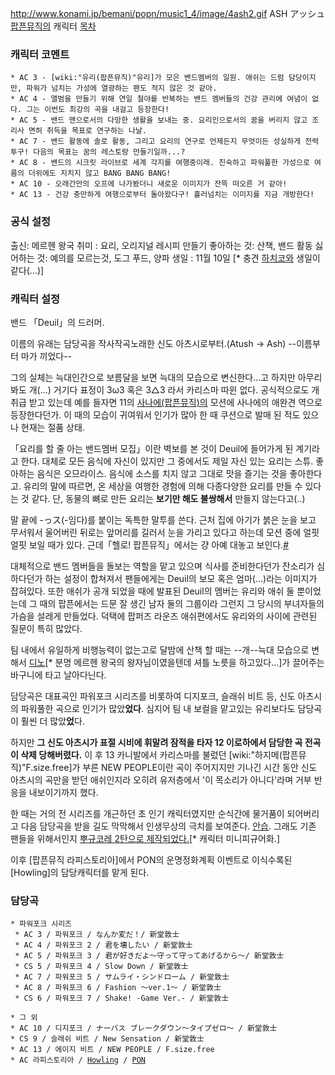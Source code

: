 http://www.konami.jp/bemani/popn/music1_4/image/4ash2.gif
ASH
アッシュ
[[팝픈뮤직]]의 캐릭터
[[목차]]
=== 캐릭터 코멘트 ===
 * AC 3 - [wiki:"유리(팝픈뮤직)"유리]가 모은 밴드멤버의 일원. 애쉬는 드럼 담당이지만, 파워가 넘치는 가성에 열광하는 팬도 적지 않은 것 같아.
 * AC 4 - 앨범을 만들기 위해 연일 철야를 반복하는 밴드 멤버들의 건강 관리에 여념이 없다. 그는 이번도 최강의 곡을 내걸고 등장한다!
 * AC 5 - 밴드 맨으로서의 다망한 생활을 보내는 중. 요리인으로서의 꿈을 버리지 않고 조리사 면허 취득을 목표로 연구하는 나날.
 * AC 7 - 밴드 활동에 솔로 활동, 그리고 요리의 연구로 언제든지 무엇이든 성실하게 전력투구! 다음의 목표는 꿈의 레스토랑 만들기일까...?
 * AC 8 - 밴드의 시크릿 라이브로 세계 각지를 여행중이래. 친숙하고 파워풀한 가성으로 여름의 더위에도 지치지 않고 BANG BANG BANG!
 * AC 10 - 오래간만의 오프에 나가봤더니 새로운 이미지가 잔뜩 떠오른 거 같아!
 * AC 13 - 건강 충만하게 여행으로부터 돌아왔다구! 흘러넘치는 이미지를 지금 개방한다!

=== 공식 설정 ===
출신: 메르헨 왕국
취미 : 요리, 오리지널 레시피 만들기
좋아하는 것: 산책, 밴드 활동
싫어하는 것: 예의를 모르는것, 도그 푸드, 양파
생일 : 11월 10일 [* 충견 [[하치코]]와 생일이 같다(...)]

=== 캐릭터 설정 ===
밴드 「Deuil」의 드러머.

이름의 유래는 담당곡을 작사작곡노래한 신도 아츠시로부터.(Atush -> Ash)
--이름부터 마가 끼었다--

그의 실체는 늑대인간으로 보름달을 보면 늑대의 모습으로 변신한다...고 하지만 아무리 봐도 개(...) 거기다 표정이 3ω3 혹은 3△3 라서 카리스마 따윈 없다.
공식적으로도 개 취급 받고 있는데 예를 들자면 11의 [[사나에(팝픈뮤직)]]의 모션에 사나에의 애완견 역으로 등장한다던가.
이 때의 모습이 귀여워서 인기가 많아 한 때 쿠션으로 발매 된 적도 있으나 현재는 절품 상태.

「요리를 할 줄 아는 밴드멤버 모집」이란 벽보를 본 것이 Deuil에 들어가게 된 계기라고 한다.
대체로 모든 음식에 자신이 있지만 그 중에서도 제일 자신 있는 요리는 스튜. 
좋아하는 음식은 오므라이스. 음식에 소스를 치지 않고 그대로 맛을 즐기는 것을 좋아한다고.
유리의 말에 따르면, 온 세상을 여행한 경험에 의해 다종다양한 요리를 만들 수 있다는 것 같다.
단, 동물의 뼈로 만든 요리는 '''보기만 해도 불쌍해서''' 만들지 않는다고(..)

말 끝에 -っス(-임다)를 붙이는 독특한 말투를 쓴다.
근처 집에 아기가 붉은 눈을 보고 무서워서 울어버린 뒤로는 앞머리를 길러서 눈을 가리고 있다고 하는데 모션 중에 얼핏얼핏 보일 때가 있다. 
근데「헬로! 팝픈뮤직」에서는 걍 아예 대놓고 보인다.[http://www.konami.jp/products/am_hello_popn/ #]

대체적으로 밴드 멤버들을 돌보는 역할을 맡고 있으며 식사를 준비한다던가 잔소리가 심하다던가 하는 설정이 합쳐져서 팬들에게는 Deuil의 보모 혹은 엄마(...)라는 이미지가 잡혀있다.
또한 애쉬가 공개 되었을 때에 발표된 Deuil의 멤버는 유리와 애쉬 둘 뿐이었는데 그 때의 팝픈에서는 드문 잘 생긴 남자 둘의 그룹이라 그런지 그 당시의 부녀자들의 가슴을 설레게 만들었다.
덕택에 팝퍼즈 라운즈 애쉬편에서도 유리와의 사이에 관련된 질문이 특히 많았다.

팀 내에서 유일하게 비행능력이 없는고로 달밤에 산책 할 때는 --개--늑대 모습으로 변해서 [[디노]][* 분명 메르헨 왕국의 왕자님이였을텐데 셔틀 노릇을 하고있다...]가 끌어주는 바구니에 타고 날아다닌다.

담당곡은 대표곡인 파워포크 시리즈를 비롯하여 디지포크, 슬래쉬 비트 등, 신도 아츠시의 파워풀한 곡으로 인기가 많았'''었다'''. 심지어 팀 내 보컬을 맡고있는 유리보다도 담당곡이 훨씬 더 많았'''었'''다.

하지만 '''그 신도 아츠시가 표절 시비에 휘말려 잠적을 타자 12 이로하에서 담당한 곡 전곡이 삭제 당해버렸다.''' 이 후 13 카니발에서 카리스마를 불렀던 [wiki:"하지메(팝픈뮤직)"F.size.free]가 부른 NEW PEOPLE이란 곡이 주어지지만 기나긴 시간 동안 신도 아츠시의 곡만을 받던 애쉬인지라 오히려 유저층에서 '이 목소리가 아니다'라며 거부 반응을 내보이기까지 했다.

한 때는 거의 전 시리즈를 개근하던 초 인기 캐릭터였지만 순식간에 물거품이 되어버리고 다음 담당곡을 받을 길도 막막해서 인생무상의 극치를 보여준다. [[안습]].
그래도 기존 팬들을 위해서인지 [https://twitter.com/pugyutto_ek/status/411062331032883200 뿌규코레 2탄으로 제작되었다.][* 캐릭터 미니피규어화.]

이후 [팝픈뮤직 라피스토리아]에서 PON의 운명정화계획 이벤트로 이식수록된 [Howling]의 담당캐릭터를 맡게 된다.
=== 담당곡 ===
 * 파워포크 시리즈
  * AC 3 / 파워포크 / なんか変だ！/ 新堂敦士
  * AC 4 / 파워포크 2 / 君を壊したい / 新堂敦士
  * AC 5 / 파워포크 3 / 君が好きだよ～守って守ってあげるから～/ 新堂敦士
  * CS 5 / 파워포크 4 / Slow Down / 新堂敦士
  * AC 7 / 파워포크 5 / サムライ・シンドローム / 新堂敦士
  * AC 8 / 파워포크 6 / Fashion ～ver.1～ / 新堂敦士
  * CS 6 / 파워포크 7 / Shake! -Game Ver.- / 新堂敦士

 * 그 외
 * AC 10 / 디지포크 / ナーバス ブレークダウン～タイプゼロ～ / 新堂敦士
 * CS 9 / 슬래쉬 비트 / New Sensation / 新堂敦士
 * AC 13 / 에이지 비트 / NEW PEOPLE / F.size.free
 * AC 라피스토리아 / [[Howling]] / [[PON]]
